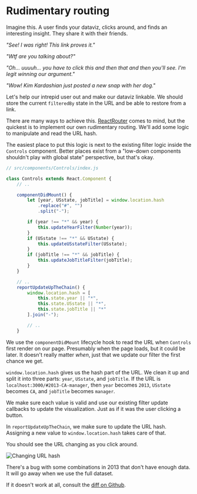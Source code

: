 # Rudimentary routing

Imagine this. A user finds your dataviz, clicks around, and finds an
interesting insight. They share it with their friends.

_"See! I was right! This link proves it."_

_"Wtf are you talking about?"_

_"Oh… uuuuh… you have to click this and then that and then you'll see. I'm
legit winning our argument."_

_"Wow! Kim Kardashian just posted a new snap with her dog."_

Let's help our intrepid user out and make our dataviz linkable. We should store
the current `filteredBy` state in the URL and be able to restore from a link.

There are many ways to achieve this.
[ReactRouter](https://github.com/ReactTraining/react-router) comes to mind, but
the quickest is to implement our own rudimentary routing. We'll add some logic
to manipulate and read the URL hash.

The easiest place to put this logic is next to the existing filter logic inside
the `Controls` component. Better places exist from a "low-down components
shouldn't play with global state" perspective, but that's okay.

```javascript
// src/components/Controls/index.js

class Controls extends React.Component {
    // ..

    componentDidMount() {
        let [year, USstate, jobTitle] = window.location.hash
            .replace("#", "")
            .split("-");

        if (year !== "*" && year) {
            this.updateYearFilter(Number(year));
        }
        if (USstate !== "*" && USstate) {
            this.updateUSstateFilter(USstate);
        }
        if (jobTitle !== "*" && jobTitle) {
            this.updateJobTitleFilter(jobTitle);
        }
    }

    // ..
    reportUpdateUpTheChain() {
        window.location.hash = [
            this.state.year || "*",
            this.state.USstate || "*",
            this.state.jobTitle || "*"
        ].join("-");

        // ..
    }
```

We use the `componentDidMount` lifecycle hook to read the URL when `Controls`
first render on our page. Presumably when the page loads, but it could be
later. It doesn't really matter _when_, just that we update our filter the
first chance we get.

`window.location.hash` gives us the hash part of the URL. We clean it up and
split it into three parts: `year`, `USstate`, and `jobTitle`. If the URL is
`localhost:3000/#2013-CA-manager`, then `year` becomes `2013`, `USstate`
becomes `CA`, and `jobTitle` becomes `manager`.

We make sure each value is valid and use our existing filter update callbacks
to update the visualization. Just as if it was the user clicking a button.

In `reportUpdateUpTheChain`, we make sure to update the URL hash. Assigning a
new value to `window.location.hash` takes care of that.

You should see the URL changing as you click around.

![Changing URL hash](https://raw.githubusercontent.com/Swizec/react-d3js-es6-ebook/2018-version/manuscript/resources/images/es6v2/changing-url.png)

There's a bug with some combinations in 2013 that don't have enough data. It
will go away when we use the full dataset.

If it doesn't work at all, consult the
[diff on Github](https://github.com/Swizec/react-d3-walkthrough-livecode/commit/1132e58063d5029878c616a65fffa22d59cb080f).